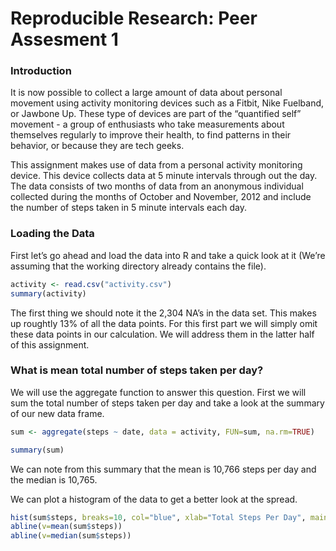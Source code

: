 Reproducible Research: Peer Assesment 1
=======================================


### Introduction
It is now possible to collect a large amount of data about personal movement using activity monitoring devices such as a Fitbit, Nike Fuelband, or Jawbone Up. These type of devices are part of the "quantified self" movement - a group of enthusiasts who take measurements about themselves regularly to improve their health, to find patterns in their behavior, or because they are tech geeks.

This assignment makes use of data from a personal activity monitoring device. This device collects data at 5 minute intervals through out the day. The data consists of two months of data from an anonymous individual collected during the months of October and November, 2012 and include the number of steps taken in 5 minute intervals each day.

### Loading the Data
First let's go ahead and load the data into R and take a quick look at it (We're assuming that the working directory already contains the file).
```r
activity <- read.csv("activity.csv")
summary(activity)
```
The first thing we should note it the 2,304 NA's in the data set. This makes up roughtly 13% of all the data points. For this first part we will simply omit these data points in our calculation. We will address them in the latter half of this assignment.

### What is mean total number of steps taken per day?
We will use the aggregate function to answer this question. First we will sum the total number of steps taken per day and take a look at the summary of our new data frame.

```r
sum <- aggregate(steps ~ date, data = activity, FUN=sum, na.rm=TRUE)

summary(sum)
```
We can note from this summary that the mean is 10,766 steps per day and the median is 10,765.

We can plot a histogram of the data to get a better look at the spread.
```r
hist(sum$steps, breaks=10, col="blue", xlab="Total Steps Per Day", main = "Frequency of Total Steps Per Day")
abline(v=mean(sum$steps))
abline(v=median(sum$steps))
```



